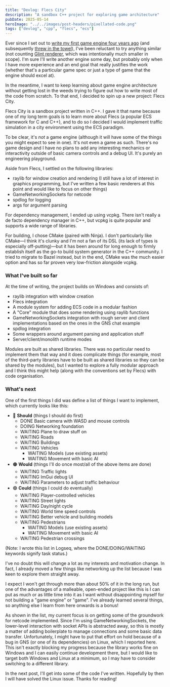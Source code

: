 ```yaml
---
title: "Devlog: Flecs City"
description: "A sandbox C++ project for exploring game architecture"
pubDate: 2025-05-14
heroImage: "../../images/post-headers/pixellated-code.png"
tags: ["devlog", "cpp", "flecs", "ecs"]
---
```


Ever since I set out to [write my first game engine four years ago](/posts/2021/02/building-a-game-engine-preface/) (and subsequently [threw in the towel](/posts/2022/07/the-meaning-of-practice/)), I've been reluctant to try anything similar (not counting [Glint renderer](/projects/glint-renderer/), which was intentionally much smaller in scope). I'm sure I'll write another engine some day, but probably only when I have more experience and an end goal that really justifies the work (whether that's a particular game spec or just a type of game that the engine should excel at).

In the meantime, I want to keep learning about game engine architecture without getting lost in the weeds trying to figure out how to write most of the code from scratch. To that end, I decided to spin up a new project: Flecs City.

Flecs City is a sandbox project written in C++. I gave it that name because one of my long term goals is to learn more about <ExternalLink url="https://www.flecs.dev/flecs/">Flecs</ExternalLink> (a popular ECS framework for C and C++), and to do so I decided I would implement traffic simulation in a city environment using the ECS paradigm.

<OpenGraphSummary url="https://github.com/Riari/flecs-city"></OpenGraphSummary>

To be clear, it's _not_ a game engine (although it will have some of the things you might expect to see in one). It's not even a game as such. There's no game design and I have no plans to add any interesting mechanics or interactivity outside of basic camera controls and a debug UI. It's purely an engineering playground.

Aside from Flecs, I settled on the following libraries:

* <ExternalLink url="https://github.com/raysan5/raylib">raylib</ExternalLink> for window creation and rendering (I still have a lot of interest in graphics programming, but I've written a few basic renderers at this point and would like to focus on other things)
* <ExternalLink url="https://github.com/ValveSoftware/GameNetworkingSockets">GameNetworkingSockets</ExternalLink> for netcode
* <ExternalLink url="https://github.com/gabime/spdlog">spdlog</ExternalLink> for logging
* <ExternalLink url="https://github.com/Taywee/args">args</ExternalLink> for argument parsing

For dependency management, I ended up using <ExternalLink url="https://github.com/microsoft/vcpkg">vcpkg</ExternalLink>. There isn't really a de facto dependency manager in C++, but vcpkg is quite popular and supports a wide range of libraries.

For building, I chose <ExternalLink url="https://github.com/Kitware/CMake">CMake</ExternalLink> (paired with <ExternalLink url="https://github.com/ninja-build/ninja">Ninja</ExternalLink>). I don't particularly like CMake—I think it's clunky and I'm not a fan of its DSL (its lack of types is especially off-putting)—but it has been around for long enough to firmly establish itself as the go-to build system generator in the C++ community. I tried to migrate to <ExternalLink url="https://bazel.build/">Bazel</ExternalLink> instead, but in the end, CMake was the much easier option and has so far proven very low-friction alongside vcpkg.

### What I've built so far

At the time of writing, the project builds on Windows and consists of:

* raylib integration with window creation
* Flecs integration
* A module system for adding ECS code in a modular fashion
* A "Core" module that does some rendering using raylib functions
* GameNetworkingSockets integration with rough server and client implementations based on the ones in the GNS <ExternalLink url="https://github.com/ValveSoftware/GameNetworkingSockets/blob/master/examples/example_chat.cpp">chat example</ExternalLink>
* spdlog integration
* Some wrappers around argument parsing and application stuff
* Server/client/monolith runtime modes

Modules are built as shared libraries. There was no particular need to implement them that way and it does complicate things (for example, most of the third-party libraries have to be built as shared libraries so they can be shared by the modules), but I wanted to explore a fully modular approach and I think this might help (along with the conventions set by Flecs) with code organisation.

### What's next

One of the first things I did was define a list of things I want to implement, which currently looks like this:

- 🔴 **Should** (things I should do first)
    - DONE Basic camera with WASD and mouse controls
    - DOING Networking foundation
    - WAITING Plane to draw stuff on
    - WAITING Roads
    - WAITING Buildings
    - WAITING Vehicles
        - WAITING Models (use existing assets)
        - WAITING Movement with basic AI
- 🟠 **Would** (things I'll do once most/all of the above items are done)
    - WAITING Traffic lights
    - WAITING ImGui debug UI
    - WAITING Parameters to adjust traffic behaviour
- 🟢 **Could** (things I could do eventually)
    - WAITING Player-controlled vehicles
    - WAITING Street lights
    - WAITING Day/night cycle
    - WAITING World time speed controls
    - WAITING Better vehicle and building models
    - WAITING Pedestrians
        - WAITING Models (use existing assets)
        - WAITING Movement with basic AI
    - WAITING Pedestrian crossings

(Note: I wrote this list in <ExternalLink url="https://logseq.com/">Logseq</ExternalLink>, where the DONE/DOING/WAITING keywords signify task status.)

I've no doubt this will change a lot as my interests and motivation change. In fact, I already moved a few things like networking up the list because I was keen to explore them straight away.

I expect I won't get through more than about 50% of it in the long run, but one of the advantages of a malleable, open-ended project like this is I can put as much or as little time into it as I want without disappointing myself for not building a "game engine" or "game". I've already learned several things, so anything else I learn from here onwards is a bonus!

As shown in the list, my current focus is on getting some of the groundwork for netcode implemented. Since I'm using GameNetworkingSockets, the lower-level interaction with socket APIs is abstracted away, so this is mostly a matter of adding boilerplate to manage connections and some basic data transfer. Unfortunately, I might have to put that effort on hold because of a bug in GNS (or one of its dependencies) on Linux, which I reported <ExternalLink url="https://github.com/ValveSoftware/GameNetworkingSockets/issues/380">here</ExternalLink>. This isn't exactly blocking my progress because the library works fine on Windows and I can easily continue development there, but I would like to target both Windows and Linux at a minimum, so I may have to consider switching to a different library.

In the next post, I'll get into some of the code I've written. Hopefully by then I will have solved the Linux issue. Thanks for reading!